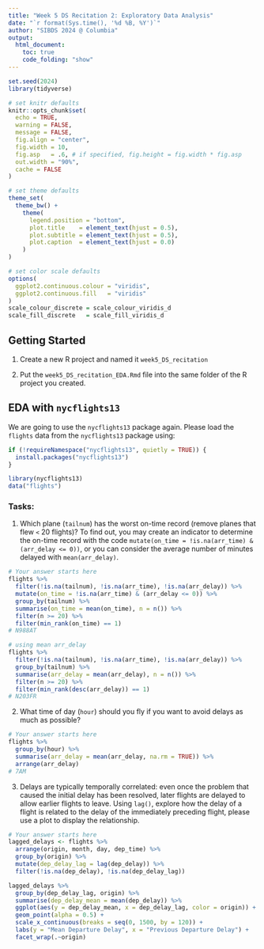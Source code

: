 ```yaml
---
title: "Week 5 DS Recitation 2: Exploratory Data Analysis"
date: "`r format(Sys.time(), '%d %B, %Y')`"
author: "SIBDS 2024 @ Columbia" 
output: 
  html_document:
    toc: true
    code_folding: "show"
---
```


```r
set.seed(2024)
library(tidyverse)

# set knitr defaults
knitr::opts_chunk$set(
  echo = TRUE,
  warning = FALSE,
  message = FALSE,
  fig.align = "center",
  fig.width = 10,
  fig.asp   = .6, # if specified, fig.height = fig.width * fig.asp
  out.width = "90%",
  cache = FALSE
)

# set theme defaults
theme_set(
  theme_bw() +
    theme(
      legend.position = "bottom",
      plot.title    = element_text(hjust = 0.5),
      plot.subtitle = element_text(hjust = 0.5),
      plot.caption  = element_text(hjust = 0.0)
    )
)

# set color scale defaults
options(
  ggplot2.continuous.colour = "viridis",
  ggplot2.continuous.fill   = "viridis"
)
scale_colour_discrete = scale_colour_viridis_d
scale_fill_discrete   = scale_fill_viridis_d
```


## Getting Started

  1. Create a new R project and named it `week5_DS_recitation`
  
  2. Put the `week5_DS_recitation_EDA.Rmd` file into the same folder of the R project you created. 


## EDA with `nycflights13`

We are going to use the `nycflights13` package again. Please load the `flights` data from the `nycflights13` package using:

```r
if (!requireNamespace("nycflights13", quietly = TRUE)) {
  install.packages("nycflights13")
}

library(nycflights13)
data("flights")
```

### Tasks:

1. Which plane (`tailnum`) has the worst on-time record (remove planes that flew `<` 20 flights)? To find out, you may create an indicator to determine the on-time record with the code `mutate(on_time = !is.na(arr_time) & (arr_delay <= 0))`, or you can consider the average number of minutes delayed with `mean(arr_delay)`.

```r
# Your answer starts here
flights %>%
  filter(!is.na(tailnum), !is.na(arr_time), !is.na(arr_delay)) %>%
  mutate(on_time = !is.na(arr_time) & (arr_delay <= 0)) %>%
  group_by(tailnum) %>%
  summarise(on_time = mean(on_time), n = n()) %>%
  filter(n >= 20) %>%
  filter(min_rank(on_time) == 1)
# N988AT
```


```r
# using mean arr_delay
flights %>%
  filter(!is.na(tailnum), !is.na(arr_time), !is.na(arr_delay)) %>% 
  group_by(tailnum) %>%
  summarise(arr_delay = mean(arr_delay), n = n()) %>%
  filter(n >= 20) %>%
  filter(min_rank(desc(arr_delay)) == 1)
# N203FR
```


2. What time of day (`hour`) should you fly if you want to avoid delays as much as possible?

```r
# Your answer starts here
flights %>%
  group_by(hour) %>%
  summarise(arr_delay = mean(arr_delay, na.rm = TRUE)) %>%
  arrange(arr_delay)
# 7AM
```


3. Delays are typically temporally correlated: even once the problem that caused the initial delay has been resolved, later flights are delayed to allow earlier flights to leave. Using `lag()`, explore how the delay of a flight is related to the delay of the immediately preceding flight, please use a plot to display the relationship.

```r
# Your answer starts here
lagged_delays <- flights %>%
  arrange(origin, month, day, dep_time) %>%
  group_by(origin) %>%
  mutate(dep_delay_lag = lag(dep_delay)) %>%
  filter(!is.na(dep_delay), !is.na(dep_delay_lag))

lagged_delays %>%
  group_by(dep_delay_lag, origin) %>%
  summarise(dep_delay_mean = mean(dep_delay)) %>%
  ggplot(aes(y = dep_delay_mean, x = dep_delay_lag, color = origin)) +
  geom_point(alpha = 0.5) +
  scale_x_continuous(breaks = seq(0, 1500, by = 120)) +
  labs(y = "Mean Departure Delay", x = "Previous Departure Delay") +
  facet_wrap(.~origin)
```



